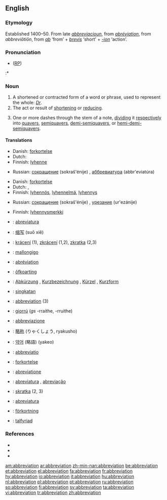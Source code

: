 {{wikisource1911Enc|Abbreviation}}
{{wikipedia}}
{{selfref|For abbreviations in Wiktionary, see [[:Category:Abbreviations]]}}
==English==

===Etymology===
Established 1400–50. From late {{ME.}} ''[[abbreviacioun]]'', from {{MF.}} ''[[abréviation]]'', from {{LL.}} ''abbreviātiōn'', from ''[[ab]]'' ‘from’ + ''[[brevis]]'' ‘short’ + ''[[-ion]]'' ‘action’.

===Pronunciation===
* ([[RP]]) {{IPA|/əˌbriːviˈeɪʃn/}}
:* {{Rhymes|eɪʃǝn}}

===Noun===
{{en-noun}}

# A shortened or contracted form of a word or phrase, used to represent the whole: ''[[Dr]]''.
# The act or result of [[shorten|shortening]] or [[reduce|reducing]].
# {{music}} One or more dashes through the stem of a note, [[dividing]] it [[respectively]] into [[quavers]], [[semiquavers]], [[demi-semiquavers]], or [[hemi-demi-semiquavers]].

====Translations====
{{trans-top|shortened or contracted form of a word or phrase}}
*Danish: [[forkortelse#Danish|forkortelse]] {{c}}
*Dutch: {{t|nl|afkorting}} {{f}}
*Finnish: [[lyhenne]]
{{trans-mid}}
*Russian: [[сокрaщение]] (sokraš'énije) {{n}}, [[аббревиатура]] (abbr'eviatúra) {{f}}
{{trans-bottom}}

{{trans-top|act or result of shortening or reducing}}
*Danish: [[forkortelse#Danish|forkortelse]] {{c}}
*Dutch: {{t|nl|afkorting}} {{f}}, {{t|nl|verkorting}} {{f}}
*Finnish: [[lyhennös]], [[lyhennelmä]], [[lyhennys]]
{{trans-mid}}
*Russian: [[сокрaщение]] (sokraš'énije) {{n}}, [[урезание]] (ur'ezánije) {{m}}
{{trans-bottom}}

{{trans-top|music: one or more dashes through the stem of a note}}
*Finnish: [[lyhennysmerkki]]
{{trans-mid}}
{{trans-bottom}}

{{checktrans}}
{{trans-top|Translations to be checked}}
*{{ttbc|Catalan}}: [[abreviatura#Catalan|abreviatura]] {{f}}
*{{ttbc|Chinese}}: [[缩写]] (suō xiě)
*{{ttbc|Czech}}: [[krácení]] {{n}} (1), [[zkrácení]] {{n}} (1,2), [[zkratka]] {{f}} (2,3)
*{{ttbc|Esperanto}}: [[mallongigo]]
*{{ttbc|French}}: [[abréviation]] {{f}}
*{{ttbc|Frisian}}: [[ôfkoarting]]
*{{ttbc|German}}: [[Abkürzung]] {{f}}, [[Kurzbezeichnung]] {{f}}, [[Kürzel]] {{n}}, [[Kurzform]] {{f}}
*{{ttbc|Indonesian}}: [[singkat]]an
*{{ttbc|Interlingua}}: [[#Interlingua|abbreviation]] (3)
*{{ttbc|Irish}}: [[giorrú]] {{m}} (''gs'' -rraithe, {{p}} -rruithe)
*{{ttbc|Italian}}: [[abbreviazione]]
*{{ttbc|Japanese}}: [[略称]] (りゃくしょう, ryakusho)
{{trans-mid}}
*{{ttbc|Korean}}: [[약어]] (略語) (yakeo)
*{{ttbc|Latin}}: [[abbreviatio]]
*{{ttbc|Norwegian}}: [[forkortelse#Norwegian|forkortelse]]
*{{ttbc|Novial}}: [[abreviatione]]
*{{ttbc|Portuguese}}: [[abreviatura#Portuguese|abreviatura]] {{f}}, [[abreviação]] {{f}}
*{{ttbc|Slovak}}: [[skratka]] {{f}} (2, 3)
*{{ttbc|Spanish}}: [[abreviatura#Spanish|abreviatura]] {{f}}
*{{ttbc|Swedish}}: [[förkortning]] {{c}}
*{{ttbc|Welsh}}: [[talfyriad]] {{m}}
{{trans-bottom}}

===References===
* {{R:American Heritage 2000|abbreviation}}
* {{R:Dictionary.com|abbreviation}}
* {{R:WordNet 2003|abbreviation}}

[[am:abbreviation]]
[[ar:abbreviation]]
[[zh-min-nan:abbreviation]]
[[be:abbreviation]]
[[et:abbreviation]]
[[el:abbreviation]]
[[fa:abbreviation]]
[[fr:abbreviation]]
[[hy:abbreviation]]
[[io:abbreviation]]
[[it:abbreviation]]
[[hu:abbreviation]]
[[nl:abbreviation]]
[[pl:abbreviation]]
[[pt:abbreviation]]
[[ru:abbreviation]]
[[so:abbreviation]]
[[fi:abbreviation]]
[[sv:abbreviation]]
[[ta:abbreviation]]
[[vi:abbreviation]]
[[tr:abbreviation]]
[[zh:abbreviation]]